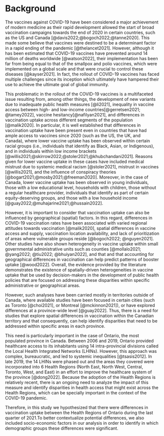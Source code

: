 # Background

The vaccines against COVID-19 have been considered a major achievement of modern medicine as their rapid development allowed the start of broad vaccination campaigns towards the end of 2020 in certain countries, such as the US and Canada [@davis2022;@bogoch2022;@tanne2020]. This made some believe that vaccines were destined to be a determinant factor in a rapid ending of the pandemic [@thelancet2021]. However, although it has been estimated that COVID-19 vaccines have prevented around 14 million of deaths worldwide [@watson2022], their implementation has been far from being equal to that of the smallpox and polio vaccines, which were implemented on a global scale and that were crucial to control these diseases [@kayser2021]. In fact, the rollout of COVID-19 vaccines has faced multiple challenges since its inception which ultimately have hampered their use to achieve the ultimate goal of global immunity.

This problematic in the rollout of the COVID-19 vaccines is a multifaceted issue resulting from, among other things, the development of new variants due to inadequate public health measures [@li2021],  inequality in vaccine access between high- and low-income countries[@gerretsen2021; @tamey2022], vaccine hesitancy[@nafilyan2021], and differences in vaccination uptake across different segments of the population [@malik2020]. In particular, it is well established that differences in vaccination uptake have been present even in countries that have had ample access to vaccines since 2020 (such as the US, the UK, and Canada),  where lower vaccine uptake has been observed  within certain racial groups (i.e., individuals that identify as Black, Asian, or Indigenous), and in individuals within low income brackets [@willis2021;@skirrow2022;@stoler2021;@khubchandani2021]. Reasons given for lower vaccine uptake in these cases have included medical mistrust due to systemic medical racism [@stoler2021], mistrust in vaccines [@willis2021], and the influence of conspiracy theories [@bogart2021;@mosby2021;@freeman2020]. Moreover, in the case of Canada, lower vaccine uptake has been observed in young individuals, those with a low educational level, households with children, those without a regular healthcare provider, individuals that identify as part of certain equity-deserving groups, and those with a low household income [@guay2022;@muhajarine2021;@hussain2022]. 

However, it is important to consider that vaccination uptake can also be influenced by geographical (spatial) factors. In this regard, differences in COVID-19 vaccination rates have been associated with varied regional attitudes towards vaccination [@malik2020], spatial differences in vaccine access and supply, vaccination location availability, and lack of prioritization of areas where vulnerable groups reside [@bogoch2022; @nguyen2021]. Other studies have also shown heterogeneity in vaccine uptake within small governmental administrative units such as counties [@mollalo2021; @yang2022; @tiu2022; @bhuiyan2022], and that and that accounting for geographical differences in vaccination can help predict patterns of booster uptake [@wood2022]. Overall, the evidence provided by the literature demonstrates the existence of spatially-driven heterogeneities in vaccine uptake that be used by decision-makers in the development of public health policies that are focused on addressing these disparities within specific administrative or geographical areas. 

However, such analyses have been carried mostly in territories outside of Canada, where available studies have been focused in certain cities (such as Toronto [@choi2021], or Montreal [@mckinnon2021]), or have explored differences at a province-wide level [@guay2022]. Thus, there is a need for studies that explore spatial differences in vaccination within the Canadian territory and that consequently, can help identify disparities that need to be addressed within specific areas in each province.

This need is particularly important in the case of Ontario, the most populated province in Canada. Between 2006 and 2019, Ontario provided healthcare access to its inhabitants using 14 intra-provincial divisions called the Local Health Integrated Networks (LHINs). However, this approach was complex, bureaucratic, and led to systemic inequalities [@tsasis2012]. In late 2019, the 14 LHINs were phased out and the areas they covered were incorporated into 6 Health Regions (North East, North West, Central, Toronto, West, and East) in an effort to improve the healthcare system of the province [@dong2022]. Because the adoption of the Health Regions is relatively recent, there is an ongoing need to analyze the impact of this measure and identify disparities in health access that might exist across the Health Regions, which can be specially important in the context of the COVID-19 pandemic.

Therefore, in this study we hypothesized that there were differences in vaccination uptake between the Health Regions of Ontario during the last quarter of 2021.To better contextualize potential differences, we also included socio-economic factors in our analysis in order to identify in which demographic groups these differences were significant.
